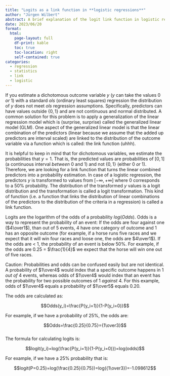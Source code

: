 ```yaml
---
title: "Logits as a link function in **logistic regressions**"
author: "Jürgen Wilbert"
abstract: A brief explanation of the logit link function in logistic regression.
date: 2023/06/20
format:
  html:
    page-layout: full
    df-print: kable
    toc: true
    toc-location: right
    self-contained: true
categories:
  - regression
  - statistics
  - link
  - logistic
---
```

  
If you estimate a dichotomous outcome variable $y$ ($y$ can take the
values 0 *or* 1) with a standard *ols* (ordinary least squares) regression the distribution of
$y$ does not meet *ols* regression assumptions. Specifically, predictors
can have values outside $\{0, 1\}$ and are not continuous and normal
distributed. A common solution for this problem is to apply a
generalization of the linear regression model which is (surprise,
surprise) called the generalized linear model (GLM). One aspect of the
generalized linear model is that the linear combination of the
predictors (linear because we assume that the added up predictors are
interval scaled) are linked to the distribution of the outcome variable
via a function which is called: the link function (uhhh).

It is helpful to keep in mind that for dichotomous variables, we
estimate the probabilities that $y=1$. That is, the predicted values are
probabilities of $[0, 1]$ (a continuous interval *between* 0 and 1) and
not $\{0, 1\}$ (either 0 *or* 1). Therefore, we are looking for a link
function that turns the linear combined predictors into a probability
estimation. In case of a logistic regression, the predictors $y$ is
transformed to values from $[-\infty, +\infty]$ where $0$ corresponds to
a 50% probability. The distribution of the transformed $y$ values is a
logit distribution and the transformation is called a logit
transformation. This kind of function (i.e. a function that links the
distribution of linear combinations of the predictors to the
distribution of the criteria in a regression) is called a link function.

Logits are the logarithm of the odds of a probability $log(Odds)$. Odds
is a way to represent the probability of an event: If the odds are four
against one ($4\over1$), than out of 5 events, 4 have one category of
outcome and 1 has an opposite outcome (for example, if a horse runs five
races and we expect that it will win four races and loose one, the odds
are $4\over1$). If the odds are \< 1, the probability of an event is
below 50%. For example, if the odds are 0.25 = $\frac{1}{4}$ we expect
that the horse will win one out of five races.

Caution: Probabilities and odds can be confused easily but are not
identical. A probability of $1\over4$ would index that a specific
outcome happens in 1 *out of* 4 events, whereas odds of $1\over4$ would
index that an event has the probability for two possible outcomes of 1
*against* 4. For this example, odds of $1\over4$ equals a probability of
$1\over5$ equals $0.20$.

The odds are calculated as:

$$Odds(y_i)=\frac{P(y_i=1)}{1-P(y_i=0)}$$

For example, if we have a probability of 25%, the odds are:

$$Odds=\frac{0.25}{0.75}={1\over3}$$\
The formula for calculating logits is:

$$logit(y_i)=log(\frac{P(y_i=1)}{1-P(y_i=0)})=log(odds)$$

For example, if we have a 25% probability that is:

$$logit(P=0.25)=log(\frac{0.25}{0.75})=log({1\over3})=-1.098612$$
